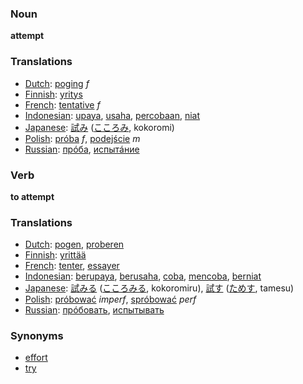 === Noun ===
'''attempt'''

=== Translations ===
*[[Dutch]]: [[poging]] ''f''
*[[Finnish]]: [[yritys]]
*[[French]]: [[tentative]] ''f''
*[[Indonesian]]: [[upaya]], [[usaha]], [[coba|percobaan]], [[niat]]
*[[Japanese]]: [[試み]] ([[こころみ]], kokoromi)
*[[Polish]]: [[próba]] ''f'', [[podejście]] ''m''
*[[Russian]]: [[прóба]], [[испытáние]]

=== Verb ===
'''to attempt'''

=== Translations ===
*[[Dutch]]: [[pogen]], [[proberen]]
*[[Finnish]]: [[yrittää]]
*[[French]]: [[tenter]], [[essayer]]
*[[Indonesian]]: [[upaya|berupaya]], [[usaha|berusaha]], [[coba]], [[coba|mencoba]], [[niat|berniat]]
*[[Japanese]]: [[試みる]] ([[こころみる]], kokoromiru), [[試す]] ([[ためす]], tamesu)
*[[Polish]]: [[próbować]] ''imperf'', [[spróbować]] ''perf''
*[[Russian]]: [[прóбовать]], [[испытывать]]

=== Synonyms ===
*[[effort]]
*[[try]]